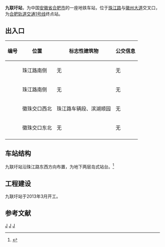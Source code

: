 {{Infobox station
| name = 九联圩站
| eng_name = Jiulianwei
| former = 徽州大道站
| symbol_right = {{Rail-interchange|hefei|metro}}
| linecolour = 
| image = 
| alt = 
| caption =
| other_name = 
| address = {{CHN}}[[安徽省|安徽省]][[合肥市|合肥市]][[包河区|包河区]]徽州大道与珠江路交口
| borough = <!--[[安徽省|安徽省]][[合肥市|合肥市]][[包河区|包河区]]-->
| country = <!--{{CHN}}-->
| coordinates = {{coord|31.6935|N|117.2806|E|display=inline,title}}
| operator = [[合肥城市轨道交通有限公司|合肥城市轨道交通有限公司]]
| line = 1号线、8号线、15号线、S4线
| distance = 
| platform = 1[[岛式站台|岛式站台]]
| interchange = [[File:Hefei-bus-logo.png|20px]] [[合肥公交|合肥公交]]九联圩站
| structure = 地下车站
| hall = 地下站厅
| levels = 2
| exit = 4
| disabled = 
| code = 
| opened = 2016年12月26日
| closed =
| status = 使用中
| passengers = 
| pass_year = 
| services = 
{{Adjacent stations|system=HFM|line1=1|left1=丙子铺|line2=8|left2=清水冲|note-mid2=规划|line3=15|right3=昆明路|note-mid3=规划|line4=S4|right4=刘河|note-mid4=规划}}
}}
'''九联圩站'''，为中国[[安徽省|安徽省]][[合肥市|合肥市]]的一座地铁车站，位于[[珠江路|珠江路]]与[[徽州大道|徽州大道]]交叉口，为[[合肥轨道交通1号线|合肥轨道交通1号线]]终点站。

== 出入口 ==
{| class="wikitable"
! 编号 !! 位置 !! 标志性建筑物
!公交信息
|-
| {{港鐵出口|A}} || 珠江路南侧 || 无
|无
|-
| {{港鐵出口|B}} || 珠江路南侧 || 无
|无
|-
| {{港鐵出口|C}} || 徽珠交口西北 || 珠江路车辆段、滨湖顺园
|无
|-
| {{港鐵出口|D}} || 徽珠交口东北 || 无
|无
|-
|}


== 车站结构 ==
九联圩站沿珠江路东西方向布置，为地下两层岛式站台。<ref>{{Cite web |url=http://news.163.com/12/0824/09/89LNICU000014AED.html |title=合肥地铁1号线19个站点设计方案公布 |access-date=2013-06-10 |archive-url=https://web.archive.org/web/20120921012659/http://news.163.com/12/0824/09/89LNICU000014AED.html |archive-date=2012-09-21 |dead-url=yes }}</ref>

== 工程建设 ==
九联圩站于2013年3月开工。

==参考文献==
{{reflist}}



{{合肥地铁车站}}
{{合肥轨道交通1号线车站}}
{{合肥轨道交通8号线车站}}

[[Category:合肥轨道交通8号线车站|J]]
[[Category:合肥轨道交通1号线车站|J]]
[[Category:2016年启用的铁路车站|J]]